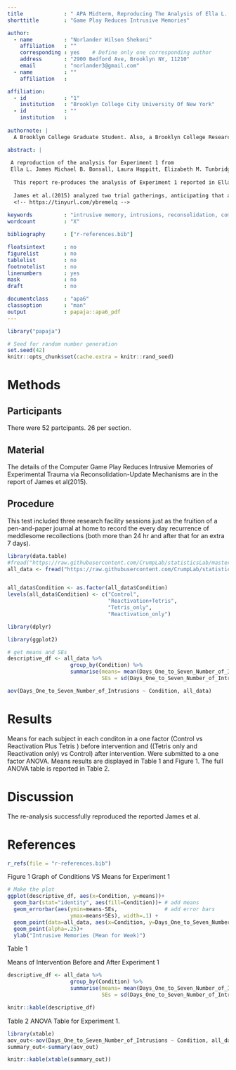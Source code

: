 ```yaml
---
title             : " APA Midterm, Reproducing The Analysis of Ella L. James et al(2015)"
shorttitle        : "Game Play Reduces Intrusive Memories"

author: 
  - name          : "Norlander Wilson Shekoni"
    affiliation   : ""
    corresponding : yes    # Define only one corresponding author
    address       : "2900 Bedford Ave, Brooklyn NY, 11210"
    email         : "norlander3@gmail.com"
  - name          : "" 
    affiliation   : 

affiliation:
  - id            : "1"
    institution   : "Brooklyn College City University Of New York"
  - id            : ""
    institution   : 
    
authornote: |
  A Brooklyn College Graduate Student. Also, a Brooklyn College Research Assistant. 

abstract: |
 
 A reproduction of the analysis for Experiment 1 from
 Ella L. James Michael B. Bonsall, Laura Hoppitt, Elizabeth M. Tunbridge, John R. Geddes, Amy L. Milton. 
 
  This report re-produces the analysis of Experiment 1 reported in Ella L.James and John R. Geddes (2015). The data was downloaded from ("https://raw.githubusercontent.com/CrumpLab/statisticsLab/master/data/Jamesetal2015Experiment2.csv") 
  
  James et al.(2015) analyzed two trial gatherings, anticipating that a gathering that finished a memory-reactivation task in addition to Tetris amusement play would demonstrate a lower recurrence of meddling recollections of an awful film, compared with a control bunch given no undertakings. The reactivation-in addition to Tetris gathering (n = 26) finished a memory-reactivation task—introduction of 11 film stills pursued by a filler task for 10 min and afterward played Tetris for 12 min. The control gathering (n = 26) was neither given the memory-reactivation task nor played Tetris; rather, after the 10-min filler task, they had a 12-min break in which there was no undertaking. Along these lines, the two gatherings kept on chronicle meddling recollections for 7 (Days 1– 7). they predicted that reconsolidation of a reactivated visual memory of experimental trauma could be disrupted by engaging in a visuospatial task that would compete for visual working memory resources. 
  <!-- https://tinyurl.com/ybremelq -->
  
keywords          : "intrusive memory, intrusions, reconsolidation, computer game, involuntary memory, trauma film, mental imagery, emotion, open data, open materials"
wordcount         : "X"

bibliography      : ["r-references.bib"]

floatsintext      : no
figurelist        : no
tablelist         : no
footnotelist      : no
linenumbers       : yes
mask              : no
draft             : no

documentclass     : "apa6"
classoption       : "man"
output            : papaja::apa6_pdf
---
```


```r
library("papaja")
```

```r
# Seed for random number generation
set.seed(42)
knitr::opts_chunk$set(cache.extra = knitr::rand_seed)
```



# Methods
 <!-- 21-word solution (Simmons, Nelson & Simonsohn, 2012; retrieved from http://ssrn.com/abstract=2160588) -->

## Participants
There were 52 partcipants. 26 per section.  

## Material
The details of the Computer Game Play Reduces Intrusive Memories of Experimental Trauma via Reconsolidation-Update Mechanisms are in the report of James et al(2015). 

## Procedure
This test included three research facility sessions just as the fruition of a pen-and-paper journal at home to record the every day recurrence of meddlesome recollections (both more than 24 hr and after that for an extra 7 days).

```r
library(data.table)
#fread("https://raw.githubusercontent.com/CrumpLab/statisticsLab/master/data/Jamesetal2015Experiment2.csv")
all_data <- fread("https://raw.githubusercontent.com/CrumpLab/statisticsLab/master/data/Jamesetal2015Experiment2.csv")


all_data$Condition <- as.factor(all_data$Condition)
levels(all_data$Condition) <- c("Control",
                                "Reactivation+Tetris", 
                                "Tetris_only",
                                "Reactivation_only")

library(dplyr)

library(ggplot2)

# get means and SEs
descriptive_df <- all_data %>% 
                    group_by(Condition) %>% 
                    summarise(means= mean(Days_One_to_Seven_Number_of_Intrusions),
                              SEs = sd(Days_One_to_Seven_Number_of_Intrusions)/sqrt(length(Days_One_to_Seven_Number_of_Intrusions)))

aov(Days_One_to_Seven_Number_of_Intrusions ~ Condition, all_data)

```


# Results
Means for each subject in each conditon in a one factor (Control vs Reactivation Plus Tetris ) before intervention and ((Tetris only and Reactivation only) vs Control) after intervention.
Were submitted to a one factor ANOVA. Means results are displayed in Table 1 and Figure 1. The full ANOVA table is reported in Table 2. 

# Discussion
The re-analysis successfully reproduced the reported James et al. 

# References
```r
r_refs(file = "r-references.bib")
```

\newpage
Figure 1 
Graph of Conditions VS Means for Experiment 1
```r
# Make the plot
ggplot(descriptive_df, aes(x=Condition, y=means))+ 
  geom_bar(stat="identity", aes(fill=Condition))+ # add means
  geom_errorbar(aes(ymin=means-SEs,               # add error bars
                    ymax=means+SEs), width=.1) +
  geom_point(data=all_data, aes(x=Condition, y=Days_One_to_Seven_Number_of_Intrusions), alpha=.5)+
  geom_point(alpha=.25)+
  ylab("Intrusive Memories (Mean for Week)")
```

\newpage
Table 1 

Means of Intervention Before and After Experiment 1

```r
descriptive_df <- all_data %>% 
                    group_by(Condition) %>% 
                    summarise(means= mean(Days_One_to_Seven_Number_of_Intrusions),
                              SEs = sd(Days_One_to_Seven_Number_of_Intrusions)/sqrt(length(Days_One_to_Seven_Number_of_Intrusions)))

knitr::kable(descriptive_df)


```

\newpage

Table 2 
ANOVA Table for Experiment 1. 

```r


library(xtable)
aov_out<-aov(Days_One_to_Seven_Number_of_Intrusions ~ Condition, all_data)
summary_out<-summary(aov_out)

knitr::kable(xtable(summary_out))
```



\begingroup
\setlength{\parindent}{-0.5in}
\setlength{\leftskip}{0.5in}

<div id = "refs"></div>
\endgroup
